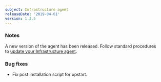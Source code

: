 ```yaml
---
subject: Infrastructure agent
releaseDate: '2019-04-01'
version: 1.3.5
---
```


### Notes

A new version of the agent has been released. Follow standard procedures to [update your Infrastructure agent](/docs/infrastructure/new-relic-infrastructure/installation/update-infrastructure-agent).

### Bug fixes

* Fix post installation script for upstart.

